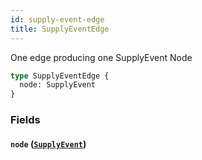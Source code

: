 ```yaml
---
id: supply-event-edge
title: SupplyEventEdge
---
```



One edge producing one SupplyEvent Node


```graphql
type SupplyEventEdge {
  node: SupplyEvent
}
```


### Fields

#### `node` ([`SupplyEvent`](/developers/supplier-apis/supply-api/graphql/reference/objects/supply-event))






